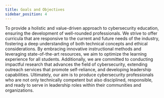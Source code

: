 ```yaml
---
title: Goals and Objectives
sidebar_position: 4
---
```


To provide a holistic and value-driven approach to cybersecurity education, ensuring the development of well-rounded professionals. We strive to offer curricula that are responsive to the current and future needs of the industry, fostering a deep understanding of both technical concepts and ethical considerations. By embracing innovative instructional methods and leveraging state-of-the-art resources, we aim to optimize the learning experience for all students. Additionally, we are committed to conducting impactful research that advances the field of cybersecurity, extending outreach services that promote self-reliance, and developing leadership capabilities. Ultimately, our aim is to produce cybersecurity professionals who are not only technically competent but also disciplined, responsible, and ready to serve in leadership roles within their communities and organizations.